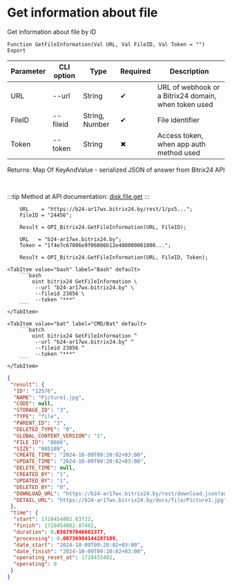 ﻿---
sidebar_position: 3
---


# Get information about file
 Get information about file by ID



`Function GetFileInformation(Val URL, Val FileID, Val Token = "") Export`

  | Parameter | CLI option | Type | Required | Description |
  |-|-|-|-|-|
  | URL | --url | String | &#x2714; | URL of webhook or a Bitrix24 domain, when token used |
  | FileID | --fileid | String, Number | &#x2714; | File identifier |
  | Token | --token | String | &#x2716; | Access token, when app auth method used |

  
  Returns:  Map Of KeyAndValue - serialized JSON of answer from Bitrix24 API

<br/>

:::tip
Method at API documentation: [disk.file.get](https://dev.1c-bitrix.ru/rest_help/disk/file/disk_file_get.php)
:::
<br/>



```bsl title="1C:Enterprise/OneScript code example"
    URL    = "https://b24-ar17wx.bitrix24.by/rest/1/ps5...";
    FileID = "24456";

    Result = OPI_Bitrix24.GetFileInformation(URL, FileID);

    URL   = "b24-ar17wx.bitrix24.by";
    Token = "1f4e7c67006e9f06006b12e400000001000...";

    Result = OPI_Bitrix24.GetFileInformation(URL, FileID, Token);
```
 

 <Tabs>
  
    <TabItem value="bash" label="Bash" default>
        ```bash
            oint bitrix24 GetFileInformation \
             --url "b24-ar17wx.bitrix24.by" \
             --fileid 23856 \
             --token "***"
        ```
    </TabItem>
  
    <TabItem value="bat" label="CMD/Bat" default>
        ```batch
            oint bitrix24 GetFileInformation ^
             --url "b24-ar17wx.bitrix24.by" ^
             --fileid 23856 ^
             --token "***"
        ```
    </TabItem>
</Tabs>


```json title="Result"
{
 "result": {
  "ID": "12576",
  "NAME": "Picture1.jpg",
  "CODE": null,
  "STORAGE_ID": "3",
  "TYPE": "file",
  "PARENT_ID": "3",
  "DELETED_TYPE": "0",
  "GLOBAL_CONTENT_VERSION": "1",
  "FILE_ID": "8666",
  "SIZE": "805189",
  "CREATE_TIME": "2024-10-09T09:20:02+03:00",
  "UPDATE_TIME": "2024-10-09T09:20:02+03:00",
  "DELETE_TIME": null,
  "CREATED_BY": "1",
  "UPDATED_BY": "1",
  "DELETED_BY": "0",
  "DOWNLOAD_URL": "https://b24-ar17wx.bitrix24.by/rest/download.json?auth=6b2e0667006e9f06006b12e4000000010000072c4914d2a629a27f8e468fd6a8ba64ff&token=disk%7CaWQ9MTI1NzYmXz1pYVJOa0d1NVA0SHFuSkQ1Zk5UTHRWQWt0dVFwZVA1Vw%3D%3D%7CImRvd25sb2FkfGRpc2t8YVdROU1USTFOelltWHoxcFlWSk9hMGQxTlZBMFNIRnVTa1ExWms1VVRIUldRV3QwZFZGd1pWQTFWdz09fDZiMmUwNjY3MDA2ZTlmMDYwMDZiMTJlNDAwMDAwMDAxMDAwMDA3MmM0OTE0ZDJhNjI5YTI3ZjhlNDY4ZmQ2YThiYTY0ZmYi.XDEIYMKm%2F%2FrLXO07LMD9Hc7Dt5uMEeGyr7nlHv3LKFg%3D",
  "DETAIL_URL": "https://b24-ar17wx.bitrix24.by/docs/file/Picture1.jpg"
 },
 "time": {
  "start": 1728454802.83722,
  "finish": 1728454802.87402,
  "duration": 0.036797046661377,
  "processing": 0.00736904144287109,
  "date_start": "2024-10-09T09:20:02+03:00",
  "date_finish": "2024-10-09T09:20:02+03:00",
  "operating_reset_at": 1728455402,
  "operating": 0
 }
}
```
